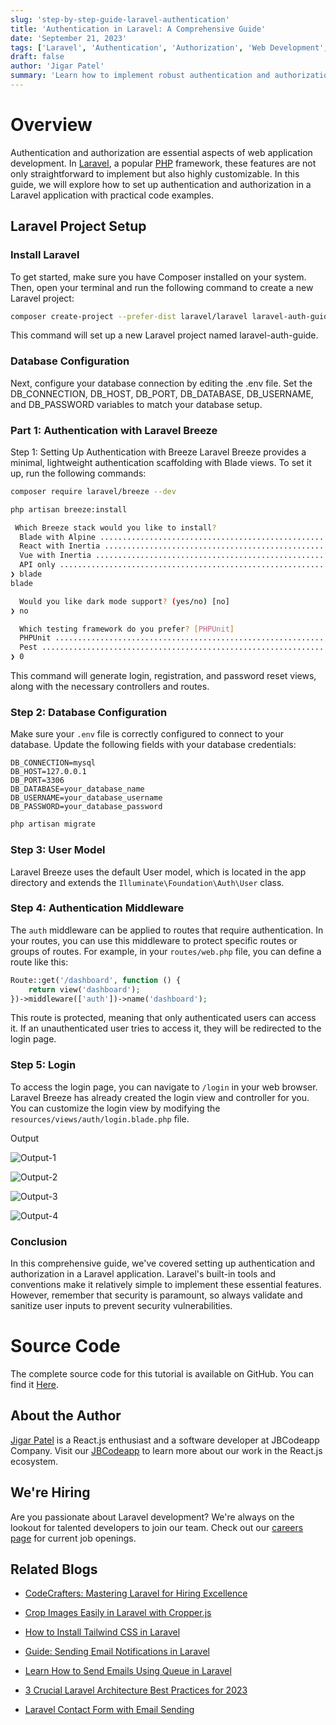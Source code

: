 ```yaml
---
slug: 'step-by-step-guide-laravel-authentication'
title: 'Authentication in Laravel: A Comprehensive Guide'
date: 'September 21, 2023'
tags: ['Laravel', 'Authentication', 'Authorization', 'Web Development', 'PHP']
draft: false
author: 'Jigar Patel'
summary: 'Learn how to implement robust authentication and authorization in a Laravel application with step-by-step code examples. This comprehensive guide covers everything from setting up authentication to defining authorization gates.'
---
```


# Overview

<TOCInline toc={props.toc} exclude="Overview" toHeading={2} />

Authentication and authorization are essential aspects of web application development. In [Laravel](https://laravel.com/), a popular [PHP](https://www.php.net/) framework, these features are not only straightforward to implement but also highly customizable. In this guide, we will explore how to set up authentication and authorization in a Laravel application with practical code examples.

## Laravel Project Setup

### Install Laravel

To get started, make sure you have Composer installed on your system. Then, open your terminal and run the following command to create a new Laravel project:

```bash
composer create-project --prefer-dist laravel/laravel laravel-auth-guide
```

This command will set up a new Laravel project named laravel-auth-guide.

### Database Configuration

Next, configure your database connection by editing the .env file. Set the DB_CONNECTION, DB_HOST, DB_PORT, DB_DATABASE, DB_USERNAME, and DB_PASSWORD variables to match your database setup.

### Part 1: Authentication with Laravel Breeze

Step 1: Setting Up Authentication with Breeze
Laravel Breeze provides a minimal, lightweight authentication scaffolding with Blade views. To set it up, run the following commands:

```bash
composer require laravel/breeze --dev
```

```bash
php artisan breeze:install
```

```bash
 Which Breeze stack would you like to install?
  Blade with Alpine ..................................................................................................................... blade
  React with Inertia .................................................................................................................... react
  Vue with Inertia ........................................................................................................................ vue
  API only ................................................................................................................................ api
❯ blade
blade

  Would you like dark mode support? (yes/no) [no]
❯ no

  Which testing framework do you prefer? [PHPUnit]
  PHPUnit ................................................................................................................................... 0
  Pest ...................................................................................................................................... 1
❯ 0
```

This command will generate login, registration, and password reset views, along with the necessary controllers and routes.

### Step 2: Database Configuration

Make sure your `.env` file is correctly configured to connect to your database. Update the following fields with your database credentials:

```env
DB_CONNECTION=mysql
DB_HOST=127.0.0.1
DB_PORT=3306
DB_DATABASE=your_database_name
DB_USERNAME=your_database_username
DB_PASSWORD=your_database_password
```

```bash
php artisan migrate
```

### Step 3: User Model

Laravel Breeze uses the default User model, which is located in the app directory and extends the `Illuminate\Foundation\Auth\User` class.

### Step 4: Authentication Middleware

The `auth` middleware can be applied to routes that require authentication. In your routes, you can use this middleware to protect specific routes or groups of routes. For example, in your `routes/web.php` file, you can define a route like this:

```php
Route::get('/dashboard', function () {
    return view('dashboard');
})->middleware(['auth'])->name('dashboard');
```

This route is protected, meaning that only authenticated users can access it. If an unauthenticated user tries to access it, they will be redirected to the login page.

### Step 5: Login

To access the login page, you can navigate to `/login` in your web browser. Laravel Breeze has already created the login view and controller for you. You can customize the login view by modifying the `resources/views/auth/login.blade.php` file.

Output

![Output-1](/static/blog/step-by-step-guide-laravel-authentication/image.png)

![Output-2](/static/blog/step-by-step-guide-laravel-authentication/image-1.png)

![Output-3](/static/blog/step-by-step-guide-laravel-authentication/image-2.png)

![Output-4](/static/blog/step-by-step-guide-laravel-authentication/image-3.png)

### Conclusion

In this comprehensive guide, we've covered setting up authentication and authorization in a Laravel application. Laravel's built-in tools and conventions make it relatively simple to implement these essential features. However, remember that security is paramount, so always validate and sanitize user inputs to prevent security vulnerabilities.

# Source Code

The complete source code for this tutorial is available on GitHub. You can find it [Here](https://github.com/jbcodeapp/Blogs/tree/main/laravel-auth-guide).

## About the Author

[Jigar Patel](https://expertlaravel.com) is a React.js enthusiast and a software developer at JBCodeapp Company. Visit our [JBCodeapp](https://jbcodeapp.com) to learn more about our work in the React.js ecosystem.

## We're Hiring

Are you passionate about Laravel development? We're always on the lookout for talented developers to join our team. Check out our [careers page](https://jbcodeapp.com) for current job openings.

## Related Blogs

- [CodeCrafters: Mastering Laravel for Hiring Excellence](codecrafters-mastering-laravel-hiring-excellence)

- [Crop Images Easily in Laravel with Cropper.js](crop-images-easily-in-laravel-with-cropperjs)

- [How to Install Tailwind CSS in Laravel](install-tailwind-css-in-laravel)

- [Guide: Sending Email Notifications in Laravel](guide-sending-email-notifications-in-laravel)

- [Learn How to Send Emails Using Queue in Laravel](laravel-6-queue-for-sending-emails)

- [3 Crucial Laravel Architecture Best Practices for 2023](laravel-architecture-2023)

- [Laravel Contact Form with Email Sending](laravel-contact-form-with-email-sending)
